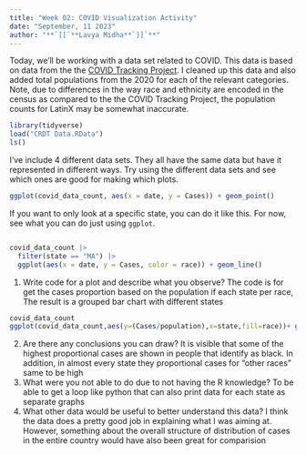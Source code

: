 ```yaml
---
title: "Week 02: COVID Visualization Activity"
date: "September, 11 2023"
author: "**`[[`**Lavya Midha**`]]`**"
---
```


Today, we'll be working with a data set related to COVID.
This data is based on data from the the [COVID Tracking Project](https://covidtracking.com/).
I cleaned up this data and also added total populations from the 2020 for each of the relevant categories.
Note, due to differences in the way race and ethnicity are encoded in the census as compared to the the COVID Tracking Project, the population counts for LatinX may be somewhat inaccurate.

```r
library(tidyverse)
load("CRDT Data.RData")
ls()
```

I've include 4 different data sets.
They all have the same data but have it represented in different ways.
Try using the different data sets and see which ones are good for making which plots.


```r
ggplot(covid_data_count, aes(x = date, y = Cases)) + geom_point()
```



If you want to only look at a specific state, you can do it like this.
For now, see what you can do just using `ggplot`.

```r
```


```r
covid_data_count |> 
  filter(state == "MA") |> 
  ggplot(aes(x = date, y = Cases, color = race)) + geom_line()
```

1. Write code for a plot and describe what you observe?
The code is for get the cases proportion based on the population if each state per race, The result is a grouped bar chart with different states

```r
covid_data_count
ggplot(covid_data_count,aes(y=(Cases/population),x=state,fill=race))+ geom_bar(stat="identity", position=position_dodge())

```
2. Are there any conclusions you can draw?
It is visible that some of the highest proportional cases are shown in people that identify as black. In addition, in almost every state they proportional cases for "other races" same to be high
3. What were you not able to do due to not having the R knowledge?
To be able to get a loop like python that can also print data for each state as separate graphs 
4. What other data would be useful to better understand this data?
I think the data does a pretty good job in explaining what I was aiming at. However, something about the overall structure of distribution of cases in the entire country would have also been great for comparision

